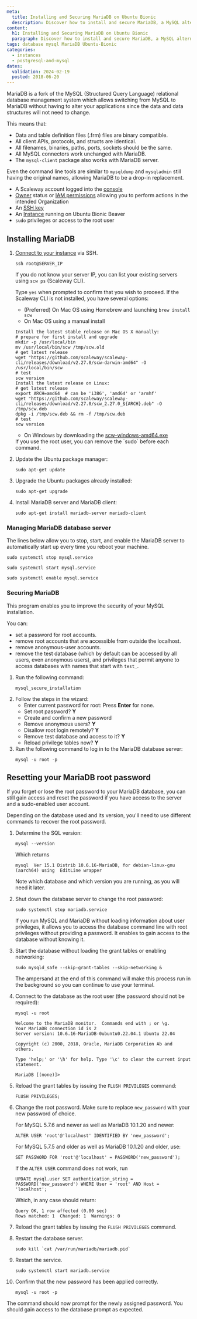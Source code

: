 ```yaml
---
meta:
  title: Installing and Securing MariaDB on Ubuntu Bionic
  description: Discover how to install and secure MariaDB, a MySQL alternative, on an Ubuntu Bionic server.
content:
  h1: Installing and Securing MariaDB on Ubuntu Bionic
  paragraph: Discover how to install and secure MariaDB, a MySQL alternative, on an Ubuntu Bionic server.
tags: database mysql MariaDB Ubuntu-Bionic
categories:
  - instances
  - postgresql-and-mysql
dates:
  validation: 2024-02-19
  posted: 2018-06-20
---
```


MariaDB is a fork of the MySQL (Structured Query Language) relational database management system which allows switching from MySQL to MariaDB without having to alter your applications since the data and data structures will not need to change.

This means that:

- Data and table definition files (.frm) files are binary compatible.
- All client APIs, protocols, and structs are identical.
- All filenames, binaries, paths, ports, sockets should be the same.
- All MySQL connectors work unchanged with MariaDB.
- The `mysql-client` package also works with MariaDB server.

Even the command line tools are similar to `mysqldump` and `mysqladmin` still having the original names, allowing MariaDB to be a drop-in replacement.

<Macro id="requirements" />

- A Scaleway account logged into the [console](https://console.scaleway.com)
- [Owner](/identity-and-access-management/iam/concepts/#owner) status or [IAM permissions](/identity-and-access-management/iam/concepts/#permission) allowing you to perform actions in the intended Organization
- An [SSH key](/identity-and-access-management/organizations-and-projects/how-to/create-ssh-key/)
- An [Instance](/compute/instances/how-to/create-an-instance/) running on Ubuntu Bionic Beaver
- `sudo` privileges or access to the root user

## Installing MariaDB

1. [Connect to your instance](/compute/instances/how-to/connect-to-instance/) via SSH.
    ```
    ssh root@SERVER_IP
    ```

    If you do not know your server IP, you can list your existing servers using `scw ps` (Scaleway CLI).

    Type `yes` when prompted to confirm that you wish to proceed. If the Scaleway CLI is not installed, you have several options:
    - (Preferred) On Mac OS using Homebrew and launching `brew install scw`
    - On Mac OS using a manual install

    ```
    Install the latest stable release on Mac OS X manually:
    # prepare for first install and upgrade
    mkdir -p /usr/local/bin
    mv /usr/local/bin/scw /tmp/scw.old
    # get latest release
    wget "https://github.com/scaleway/scaleway-cli/releases/download/v2.27.0/scw-darwin-amd64" -O /usr/local/bin/scw
    # test
    scw version
    Install the latest release on Linux:
    # get latest release
    export ARCH=amd64  # can be 'i386', 'amd64' or 'armhf'
    wget "https://github.com/scaleway/scaleway-cli/releases/download/v2.27.0/scw_2.27.0_${ARCH}.deb" -O /tmp/scw.deb
    dpkg -i /tmp/scw.deb && rm -f /tmp/scw.deb
    # test
    scw version
    ```

    - On Windows by downloading the [scw-windows-amd64.exe](https://github.com/scaleway/scaleway-cli/releases/latest)

    <Message type="note">
      If you use the root user, you can remove the `sudo` before each command.
    </Message>
2. Update the Ubuntu package manager:
    ```
    sudo apt-get update
    ```
3. Upgrade the Ubuntu packages already installed:
    ```
    sudo apt-get upgrade
    ```
4. Install MariaDB server and MariaDB client:
    ```
    sudo apt-get install mariadb-server mariadb-client
    ```

### Managing MariaDB database server

The lines below allow you to stop, start, and enable the MariaDB server to automatically start up every time you reboot your machine.

```
sudo systemctl stop mysql.service

sudo systemctl start mysql.service

sudo systemctl enable mysql.service
```

### Securing MariaDB

This program enables you to improve the security of your MySQL installation.

You can:
- set a password for root accounts.
- remove root accounts that are accessible from outside the localhost.
- remove anonymous-user accounts.
- remove the test database (which by default can be accessed by all users, even anonymous users), and privileges that permit anyone to access databases with names that start with `test_`.

1. Run the following command:
    ```
    mysql_secure_installation
    ```
2. Follow the steps in the wizard:
    - Enter current password for root: Press **Enter** for none.
    - Set root password? **Y**
    - Create and confirm a new password
    - Remove anonymous users? **Y**
    - Disallow root login remotely? **Y**
    - Remove test database and access to it? **Y**
    - Reload privilege tables now? **Y**
3. Run the following command to log in to the MariaDB database server:
    ```
    mysql -u root -p
    ```

## Resetting your MariaDB root password

If you forget or lose the root password to your MariaDB database, you can still gain access and reset the password if you have access to the server and a sudo-enabled user account.

Depending on the database used and its version, you'll need to use different commands to recover the root password.

1. Determine the SQL version:
    ```
    mysql --version
    ```

    Which returns

    ```
    mysql  Ver 15.1 Distrib 10.6.16-MariaDB, for debian-linux-gnu (aarch64) using  EditLine wrapper
    ```

    Note which database and which version you are running, as you will need it later.
2. Shut down the database server to change the root password:
    ```
    sudo systemctl stop mariadb.service
    ```

    If you run MySQL and MariaDB without loading information about user privileges, it allows you to access the database command line with root privileges without providing a password. It enables to gain access to the database without knowing it.
3. Start the database without loading the grant tables or enabling networking:
    ```
    sudo mysqld_safe --skip-grant-tables --skip-networking &
    ```

    <Message type="note">
      The ampersand at the end of this command will make this process run in the background so you can continue to use your terminal.
    </Message>
4. Connect to the database as the root user (the password should not be required):
    ```
    mysql -u root
    ```
    ```
    Welcome to the MariaDB monitor.  Commands end with ; or \g.
    Your MariaDB connection id is 2
    Server version: 10.6.16-MariaDB-0ubuntu0.22.04.1 Ubuntu 22.04

    Copyright (c) 2000, 2018, Oracle, MariaDB Corporation Ab and others.

    Type 'help;' or '\h' for help. Type '\c' to clear the current input statement.

    MariaDB [(none)]>
    ```
5. Reload the grant tables by issuing the `FLUSH PRIVILEGES` command:
    ```
    FLUSH PRIVILEGES;
    ```
6. Change the root password.
    <Message type="note">
      Make sure to replace `new_password` with your new password of choice.
    </Message>

    For MySQL 5.7.6 and newer as well as MariaDB 10.1.20 and newer:
    ```
    ALTER USER 'root'@'localhost' IDENTIFIED BY 'new_password';
    ```
    For MySQL 5.7.5 and older as well as MariaDB 10.1.20 and older, use:
    ```
    SET PASSWORD FOR 'root'@'localhost' = PASSWORD('new_password');
    ```
    If the `ALTER USER` command does not work, run
    ```
    UPDATE mysql.user SET authentication_string = PASSWORD('new_password') WHERE User = 'root' AND Host = 'localhost';
    ```
    Which, in any case should return:
    ```
    Query OK, 1 row affected (0.00 sec)
    Rows matched: 1  Changed: 1  Warnings: 0
    ```
7. Reload the grant tables by issuing the `FLUSH PRIVILEGES` command.
8. Restart the database server.
    ```
    sudo kill `cat /var/run/mariadb/mariadb.pid`
    ```
9. Restart the service.
    ```
    sudo systemctl start mariadb.service
    ```
10. Confirm that the new password has been applied correctly.
    ```
    mysql -u root -p
    ```

The command should now prompt for the newly assigned password. You should gain access to the database prompt as expected.